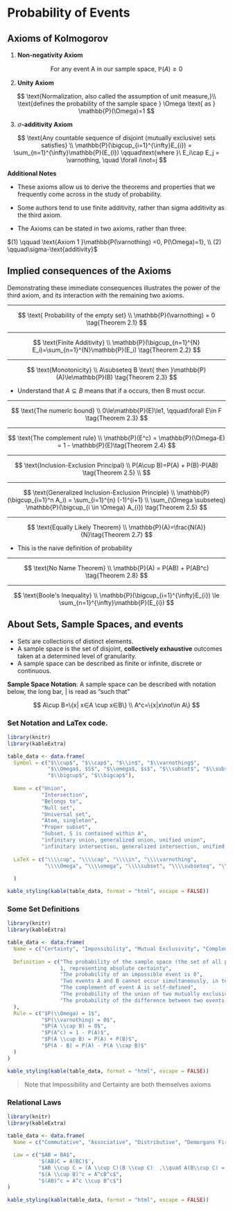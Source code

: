 # Probability of Events

## Axioms of Kolmogorov

(1) **Non-negativity Axiom**

$$
\text{For any event A in our sample space, } \mathbb{P}(A)≥0
$$

(2) **Unity Axiom**

$$
\text{Normalization, also called the assumption of unit measure,}\\ \text{defines the probability of the sample space }
\Omega \text{ as } \mathbb{P}(\Omega)=1
$$

(3) $\sigma$**-additivity Axiom**

$$
\text{Any countable sequence of disjoint (mutually exclusive) sets satisfies} 
\\ 
\mathbb{P}(\bigcup_{i=1}^{\infty}E_{i}) = \sum_{n=1}^{\infty}\mathbb{P}(E_{i})
\qquad\text{where }\ E_i\cap E_j = \varnothing, \quad \forall i\not=j
$$

**Additional Notes**

-   These axioms allow us to derive the theorems and properties that we frequently come across in the study of probability.

-   Some authors tend to use finite additivity, rather than sigma additivity as the third axiom.

-   The Axioms can be stated in two axioms, rather than three:

$(1) \qquad \text{Axiom 1 }\mathbb{P(\varnothing) =0, P(\Omega)=1}, \\ (2) \qquad\sigma-\text{additivity}$

## Implied consequences of the Axioms

Demonstrating these immediate consequences illustrates the power of the third axiom, and its interaction with the remaining two axioms.

------------------------------------------------------------------------

$$
\text{ Probability of the empty set} 
\\ 
\mathbb{P}(\varnothing) = 0
\tag{Theorem 2.1}
$$

------------------------------------------------------------------------

$$
\text{Finite Additivity}
\\
\mathbb{P}(\bigcup_{n=1}^{N} E_i)=\sum_{n=1}^{N}\mathbb{P}(E_i)
\tag{Theorem 2.2}
$$

------------------------------------------------------------------------

$$
\text{Monotonicity}
\\
A\subseteq B \text{ then }\mathbb{P}(A)\le\mathbb{P}(B)
\tag{Theorem 2.3} 
$$

-   Understand that $A\subseteq B$ means that if a occurs, then B must occur.

------------------------------------------------------------------------

$$
\text{The numeric bound}
\\
0\le\mathbb{P}(E)\le1, \qquad\forall E\in F
\tag{Theorem 2.3} 
$$

------------------------------------------------------------------------

$$
\text{The complement rule} 
\\ \mathbb{P}(E^c) = \mathbb{P}(\Omega-E) = 1 - \mathbb{P}(E)\tag{Theorem 2.4}
$$

------------------------------------------------------------------------

$$
\text{Inclusion-Exclusion Principal} 
\\
P(A\cup B)=P(A) + P(B)-P(AB)
\tag{Theorem 2.5}
\\
$$

------------------------------------------------------------------------

$$
\text{Generalized Inclusion-Exclusion Principle} 
\\
\mathbb{P}(\bigcup_{i=1}^n A_i)  = \sum_{i=1}^{n} (-1)^{i+1} 
\\
\sum_{\Omega \subseteq} \mathbb{P}(\bigcup_{i \in \Omega}  A_{i})
\tag{Theorem 2.5}
$$

------------------------------------------------------------------------

$$
\text{Equally Likely Theorem} \\ \mathbb{P}(A)=\frac{N(A)}{N}\tag{Theorem 2.7}
$$

-   This is the naive definition of probability

------------------------------------------------------------------------

$$
\text{No Name Theorem}
\\ 
\mathbb{P}(A) = P(AB) + P(AB^c)
\tag{Theorem 2.8}
$$

------------------------------------------------------------------------

$$
\text{Boole's Inequality}
\\ 
\mathbb{P}(\bigcup_{i=1}^{\infty}E_{i}) \le \sum_{n=1}^{\infty}\mathbb{P}(E_{i})
$$

## About Sets, Sample Spaces, and events

-   Sets are collections of distinct elements.
-   A sample space is the set of disjoint, **collectively exhaustive** outcomes taken at a determined level of granularity.
-   A sample space can be described as finite or infinite, discrete or continuous.

**Sample Space Notation**: A sample space can be described with notation below, the long bar, \| is read as "such that"

$$
A\cup B=\{x| x∈A \cup x∈B\}
\\
A^c=\{x|x\not\in A\}
$$

### Set Notation and LaTex code.

```r
library(knitr)
library(kableExtra)

table_data <- data.frame(
  Symbol = c("$\\cup$", "$\\cap$", "$\\in$", "$\\varnothing$", 
             "$\\Omega$, $S$", "$\\omega$, $s$", "$\\subset$", "$\\subseteq$", 
             "$\\bigcup$", "$\\bigcap$"),
  
  Name = c("Union", 
           "Intersection",
           "Belongs to", 
           "Null set", 
           "Universal set", 
           "Atom, singleton", 
           "Proper subset",
           "Subset, S is contained within A",
           "infinitary union, generalized union, unified union",
           "infinitary intersection, generalized intersection, unified intersection cap"),
  
  LaTeX = c("\\\\cup", "\\\\cap", "\\\\in", "\\\\varnothing",
            "\\\\Omega", "\\\\omega", "\\\\subset", "\\\\subseteq", "\\\\bigcup", "\\\\bigcap")
  
  )

kable_styling(kable(table_data, format = "html", escape = FALSE))
```

### Some Set Definitions

```r
library(knitr)
library(kableExtra)

table_data <- data.frame(
  Name = c("Certainty", "Impossibility", "Mutual Exclusivity", "Complement", "Sum Rule", "Difference Rule"),
  
  Definition = c("The probability of the sample space (the set of all possible outcomes) is
                 1, representing absolute certainty",
                 "The probability of an impossible event is 0",
                 "Two events A and B cannot occur simultaneously, in terms of probability",
                 "The complement of event A is self-defined",
                 "The probability of the union of two mutually exclusive events A and B",
                 "The probability of the difference between two events A and B"
  ),
  Rule = c("$P(\\Omega) = 1$",
           "$P(\\varnothing) = 0$",
           "$P(A \\cap B) = 0$",
           "$P(A^c) = 1 - P(A)$",
           "$P(A \\cup B) = P(A) + P(B)$",
           "$P(A - B) = P(A) - P(A \\cap B)$"
  )
)

kable_styling(kable(table_data, format = "html", escape = FALSE))
```

> Note that Impossibility and Certainty are both themselves axioms

### Relational Laws

```r
library(knitr)
library(kableExtra)

table_data <- data.frame(
  Name = c("Commutative", "Associative", "Distributive", "Demorgans First Law", "Demorgans Second Law"),
  
  Law = c("$AB = BA$",
          '$(AB)C = A(BC)$',
          "$AB \\cup C = (A \\cup C)(B \\cup C)  ,\\quad A(B\\cup C) = AB \\cup AC$",
          "$(A \\cup B)^c = A^cB^c$",
          "$(AB)^c = A^c \\cup B^c$")
)

kable_styling(kable(table_data, format = "html", escape = FALSE))
```

